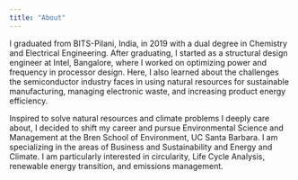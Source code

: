 ```yaml
---
title: "About"
---
```


I graduated from BITS-Pilani, India, in 2019 with a dual degree in Chemistry and Electrical Engineering. After graduating, I started as a structural design engineer at Intel, Bangalore, where I worked on optimizing power and frequency in processor design. Here, I also learned about the challenges the semiconductor industry faces in using natural resources for sustainable manufacturing, managing electronic waste, and increasing product energy efficiency.

Inspired to solve natural resources and climate problems I deeply care about, I decided to shift my career and pursue Environmental Science and Management at the Bren School of Environment, UC Santa Barbara. I am specializing in the areas of Business and Sustainability and Energy and Climate. I am particularly interested in circularity, Life Cycle Analysis, renewable energy transition, and emissions management.
